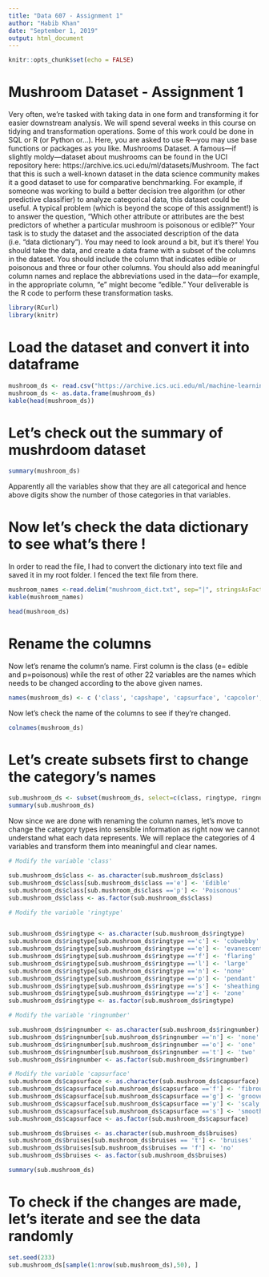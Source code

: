 ---
title: "Data 607 - Assignment 1"
author: "Habib Khan"
date: "September 1, 2019"
output: html_document
---

```{r setup, include=FALSE}
knitr::opts_chunk$set(echo = FALSE)
```


# Mushroom Dataset - Assignment 1

Very often, we’re tasked with taking data in one form and transforming it for easier downstream analysis. We will spend several weeks in this course on tidying and transformation operations. Some of this work could be done in SQL or R (or Python or…). Here, you are asked to use R—you may use base functions or packages as you like.
Mushrooms Dataset. A famous—if slightly moldy—dataset about mushrooms can be found in the UCI repository here: https://archive.ics.uci.edu/ml/datasets/Mushroom. The fact that this is such a well-known dataset in the data science community makes it a good dataset to use for comparative benchmarking. For example, if someone was working to build a better decision tree algorithm (or other predictive classifier) to analyze categorical data, this dataset could be useful. A typical problem (which is beyond the scope of this assignment!) is to answer the question, “Which other attribute or attributes are the best predictors of whether a particular mushroom is poisonous or edible?”
Your task is to study the dataset and the associated description of the data (i.e. “data dictionary”). You may need to look around a bit, but it’s there! You should take the data, and create a data frame with a subset of the columns in the dataset. You should include the column that indicates edible or poisonous and three or four other columns. You should also add meaningful column names and replace the abbreviations used in the data—for example, in the appropriate column, “e” might become “edible.” Your deliverable is the R code to perform these transformation tasks.

```{r}
library(RCurl)
library(knitr)
```


# Load the dataset and convert it into dataframe

```{r}
mushroom_ds <- read.csv("https://archive.ics.uci.edu/ml/machine-learning-databases/mushroom/agaricus-lepiota.data")
mushroom_ds <- as.data.frame(mushroom_ds)
kable(head(mushroom_ds))
```
# Let's check out the summary of mushrdoom dataset

```{r}
summary(mushroom_ds)
```
Apparently all the variables show that they are all categorical and hence above digits show the number of those categories in that variables. 

# Now let's check the data dictionary to see what's there !

In order to read the file, I had to convert the dictionary into text file and saved it in my root folder. I fenced the text file from there.  

```{r}
mushroom_names <-read.delim("mushroom_dict.txt", sep="|", stringsAsFactors = FALSE, header=TRUE)
kable(mushroom_names)
```

```{r}
head(mushroom_ds)
```

# Rename the columns

Now let's rename the column's name. First column is the class (e= edible and p=poisonous) while the rest of other 22 variables are the names which needs to be changed according to the above given names.

```{r}
names(mushroom_ds) <- c ('class', 'capshape', 'capsurface', 'capcolor', 'bruises', 'odor', 'gillattachment', 'gillspacing', 'gillsize', 'gillcolor', 'stalkshape', 'stalkroot', 'stalksurfaceabovering', 'stalksurfacebelowring', 'stalkcolorabovering', 'stalkcolorbelowring', 'veiltype', 'veilcolor', 'ringnumber', 'ringtype', 'sporeprintcolor', 'population', 'habitat')
```

Now let's check the name of the columns to see if they're changed.

```{r}
colnames(mushroom_ds)
```

# Let's create subsets first to change the category's names

```{r}
sub.mushroom_ds <- subset(mushroom_ds, select=c(class, ringtype, ringnumber, capsurface, bruises))
summary(sub.mushroom_ds)
```


Now since we are done with renaming the column names, let's move to change the category types into sensible information as right now we cannot understand what each data represents. We will replace the categories of 4 variables and transform them into meaningful and clear names. 

```{r}
# Modify the variable 'class'

sub.mushroom_ds$class <- as.character(sub.mushroom_ds$class)
sub.mushroom_ds$class[sub.mushroom_ds$class =='e'] <- 'Edible'
sub.mushroom_ds$class[sub.mushroom_ds$class =='p'] <- 'Poisonous'
sub.mushroom_ds$class <- as.factor(sub.mushroom_ds$class)

# Modify the variable 'ringtype'


sub.mushroom_ds$ringtype <- as.character(sub.mushroom_ds$ringtype)
sub.mushroom_ds$ringtype[sub.mushroom_ds$ringtype =='c'] <- 'cobwebby'
sub.mushroom_ds$ringtype[sub.mushroom_ds$ringtype =='e'] <- 'evanescent'
sub.mushroom_ds$ringtype[sub.mushroom_ds$ringtype =='f'] <- 'flaring'
sub.mushroom_ds$ringtype[sub.mushroom_ds$ringtype =='l'] <- 'large'
sub.mushroom_ds$ringtype[sub.mushroom_ds$ringtype =='n'] <- 'none'
sub.mushroom_ds$ringtype[sub.mushroom_ds$ringtype =='p'] <- 'pendant'
sub.mushroom_ds$ringtype[sub.mushroom_ds$ringtype =='s'] <- 'sheathing'
sub.mushroom_ds$ringtype[sub.mushroom_ds$ringtype =='z'] <- 'zone'
sub.mushroom_ds$ringtype <- as.factor(sub.mushroom_ds$ringtype)

# Modify the variable 'ringnumber'

sub.mushroom_ds$ringnumber <- as.character(sub.mushroom_ds$ringnumber)
sub.mushroom_ds$ringnumber[sub.mushroom_ds$ringnumber =='n'] <- 'none'
sub.mushroom_ds$ringnumber[sub.mushroom_ds$ringnumber =='o'] <- 'one'
sub.mushroom_ds$ringnumber[sub.mushroom_ds$ringnumber =='t'] <- 'two'
sub.mushroom_ds$ringnumber <- as.factor(sub.mushroom_ds$ringnumber)

# Modify the variable 'capsurface'
sub.mushroom_ds$capsurface <- as.character(sub.mushroom_ds$capsurface)
sub.mushroom_ds$capsurface[sub.mushroom_ds$capsurface =='f'] <- 'fibrous'
sub.mushroom_ds$capsurface[sub.mushroom_ds$capsurface =='g'] <- 'grooves'
sub.mushroom_ds$capsurface[sub.mushroom_ds$capsurface =='y'] <- 'scaly'
sub.mushroom_ds$capsurface[sub.mushroom_ds$capsurface =='s'] <- 'smooth'
sub.mushroom_ds$capsurface <- as.factor(sub.mushroom_ds$capsurface)

sub.mushroom_ds$bruises <- as.character(sub.mushroom_ds$bruises)
sub.mushroom_ds$bruises[sub.mushroom_ds$bruises == 't'] <- 'bruises'
sub.mushroom_ds$bruises[sub.mushroom_ds$bruises == 'f'] <- 'no'
sub.mushroom_ds$bruises <- as.factor(sub.mushroom_ds$bruises)

summary(sub.mushroom_ds)
```

# To check if the changes are made, let's iterate and see the data randomly

```{r}
set.seed(233)
sub.mushroom_ds[sample(1:nrow(sub.mushroom_ds),50), ]
```

